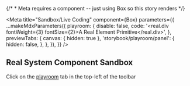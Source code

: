 


{/* * Meta requires a component -- just using Box so this story renders */}

<Meta
  title="Sandbox/Live Coding"
  component={Box}
  parameters={{
    ...makeMdxParameters({
      playroom: {
        disable: false,
        code: '<real.div fontWeight={3} fontSize={2}>A Real Element Primitive</real.div>',
      },
      previewTabs: {
        canvas: { hidden: true },
        'storybook/playroom/panel': {
          hidden: false,
        },
      },
    }),
  }}
/>

<Story name="Playroom" />

## Real System Component Sandbox

Click on the [playroom](?path=/playroom/sandbox-live-coding--playroom) tab in the top-left of the toolbar
